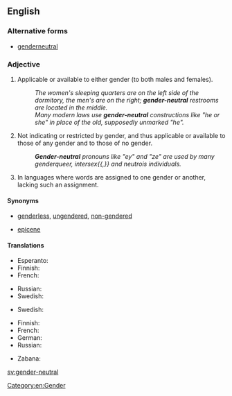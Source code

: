 ==English==

===Alternative forms===
* [[genderneutral]]

===Adjective===
{{en-adj|head=[[gender]]-[[neutral]]}}

# Applicable or available to either gender (to both males and females).
#: ''The women's sleeping quarters are on the left side of the dormitory, the men's are on the right; '''gender-neutral''' restrooms are located in the middle.''
#: ''Many modern laws use '''gender-neutral''' constructions like "he or she" in place of the old, supposedly unmarked "he".''
# Not indicating or restricted by gender, and thus applicable or available to those of any gender and to those of no gender.
#: '''''Gender-neutral''' pronouns like "ey" and "ze" are used by many genderqueer, intersex{{,}} and neutrois individuals.''
# {{context|grammar|lang=en}} In languages where words are assigned to one gender or another, lacking such an assignment.

====Synonyms====
* {{sense|not indicating gender, applicable to those or any or no gender}} [[genderless]], [[ungendered]], [[non-gendered]]
* {{sense|grammar: lacking gender assignment}} [[epicene]]

====Translations====
{{trans-top|applicable to either gender, male or female}}
* Esperanto: {{t|eo|genroneŭtrala}}
* Finnish: {{t+|fi|sukupuolineutraali}}
* French: {{t+|fr|unigenre}}
{{trans-mid}}
* Russian: {{t+|ru|ге́ндерно-нейтра́льный|tr=géndɛrno-nejtrálʹnyj}}
* Swedish: {{t+|sv|könsneutral}}
{{trans-bottom}}

{{trans-top|applicable to those of any or no gender}}
{{trans-mid}}
* Swedish: {{t+|sv|könsneutral}}
{{trans-bottom}}

{{trans-top|grammar: lacking gender assignment}}
* Finnish: {{t|fi|suvuton}}
* French: {{t+|fr|épicène}}
* German: {{t+|de|geschlechtslos}}
* Russian: {{t|ru|неродово́й}}
{{trans-mid}}
* Zabana: {{t|kji|zemoliana}}
{{trans-bottom}}

[[Category:en:Gender]]

[[sv:gender-neutral]]